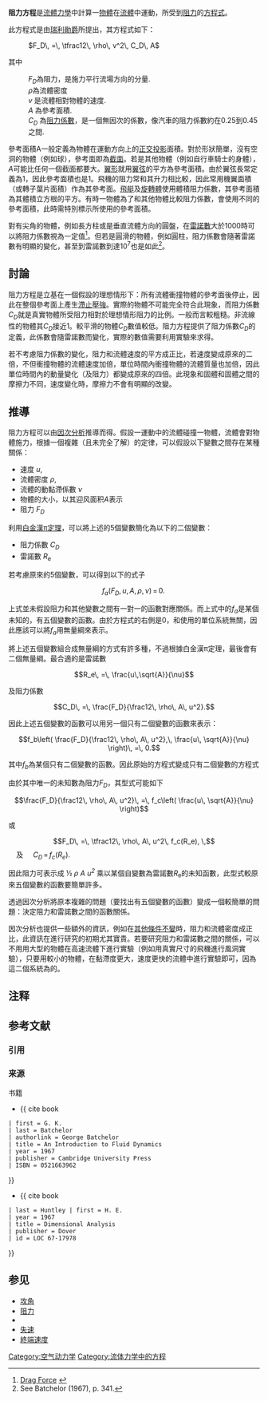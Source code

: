 {{noteTA
|1 = zh-hans:量纲; zh-hant:因次;
}}

'''阻力方程'''是[[流體力學|流體力學]]中計算一[[物體|物體]]在[[流體|流體]]中運動，所受到[[阻力|阻力]]的[[方程式|方程式]]。

此方程式是由[[瑞利勛爵|瑞利勛爵]]所提出，其方程式如下：
: <math>F_D\, =\, \tfrac12\, \rho\, v^2\, C_D\, A</math>

其中
: ''F<sub>D</sub>''為阻力，是施力平行流場方向的分量{{NoteTag|施力垂直流場方向的分量可能有[[升力|升力]]及{{link-en|涡激振动|vortex induced vibration}}.}}.
: ''ρ''為流體密度{{NoteTag|若在[[地球大气层|地球大气层]]中，空氣密度可以用{{link-en|压高公式|barometric formula}}計算. 在0°C，一[[大氣壓|大氣壓]]條件下密度為1.293 kg/m<sup>3</sup>.}}
: ''v'' 是流體相對物體的速度.
: ''A'' 為參考面積.
: ''C<sub>D</sub>'' 為[[阻力係數|阻力係數]]，是一個無因次的係數，像汽車的阻力係數約在0.25到0.45之間.

參考面積A一般定義為物體在運動方向上的[[正交投影|正交投影]]面積。對於形狀簡單，沒有空洞的物體（例如球），參考面即為[[截面_(幾何)|截面]]。若是其他物體（例如自行車騎士的身體），''A''可能比任何一個截面都要大。[[翼形|翼形]]就用[[翼弦|翼弦]]的平方為參考面積。由於翼弦長常定義為1，因此參考面積也是1。飛機的阻力常和其升力相比較，因此常用機翼面積（或轉子葉片面積）作為其參考面。[[飛艇|飛艇]]及[[旋轉體|旋轉體]]使用體積阻力係數，其參考面積為其體積立方根的平方。有時一物體為了和其他物體比較阻力係數，會使用不同的參考面積，此時需特別標示所使用的參考面積。

對有尖角的物體，例如長方柱或是垂直流體方向的圓盤，在[[雷諾數|雷諾數]]大於1000時可以將阻力係數視為一定值<ref>[http://www.ac.wwu.edu/~vawter/PhysicsNet/Topics/Dynamics/Forces/DragForce.html Drag Force] {{webarchive |url = https://web.archive.org/web/20080414225930/http://www.ac.wwu.edu/~vawter/PhysicsNet/Topics/Dynamics/Forces/DragForce.html |date = 2008-04-14 }}</ref>。但若是圓滑的物體，例如圓柱，阻力係數會隨著雷諾數有明顯的變化，甚至到雷諾數到達10<sup>7</sup>也是如此<ref>See Batchelor (1967), p. 341.</ref>。

== 討論 ==
阻力方程是立基在一個假設的理想情形下：所有流體衝撞物體的參考面後停止，因此在整個參考面上產生[[滯止壓強|滯止壓強]]。實際的物體不可能完全符合此現象，而阻力係數''C<sub>D</sub>''就是真實物體所受阻力相對於理想情形阻力的比例。一般而言較粗糙。非流線性的物體其''C<sub>D</sub>''接近1。較平滑的物體''C<sub>D</sub>''數值較低。阻力方程提供了阻力係數''C<sub>D</sub>''的定義，此係數會隨雷諾數而變化，實際的數值需要利用實驗來求得。

若不考慮阻力係數的變化，阻力和流體速度的平方成正比，若速度變成原來的二倍，不但衝撞物體的流體速度加倍，單位時間內衝撞物體的流體質量也加倍，因此單位時間內的動量變化（及阻力）都變成原來的四倍。此現象和固體和固體之間的摩擦力不同，速度變化時，摩擦力不會有明顯的改變。

== 推導 == 
阻力方程可以由[[因次分析|因次分析]]推導而得。假設一運動中的流體碰撞一物體，流體會對物體施力，根據一個複雜（且未完全了解）的定律，可以假設以下變數之間存在某種關係：
* 速度 ''u'', 
* 流體密度 ''ρ'',
* 流體的動黏滯係數 ''ν'' 
* 物體的大小，以其迎风面积''A''表示 
* 阻力 ''F<sub>D</sub>''

利用[[白金漢π定理|白金漢π定理]]，可以將上述的5個變數簡化為以下的二個變數： 
* 阻力係數 ''C<sub>D</sub>''
* 雷諾數 ''R''<sub>e</sub>

若考慮原來的5個變數，可以得到以下的式子
:<math>
  f_a(F_D,\, u,\, A,\, \rho,\, \nu)\, =\, 0. \,
</math>

上式並未假設阻力和其他變數之間有一對一的函數對應關係。而上式中的''f<sub>a</sub>''是某個未知的，有五個變數的函數。由於方程式的右側是0，和使用的單位系統無關，因此應該可以將''f<sub>a</sub>''用無量綱來表示。

將上述五個變數組合成無量綱的方式有許多種，不過根據白金漢π定理，最後會有二個無量綱。最合適的是雷諾數

:<math>
  R_e\, =\, \frac{u\,\sqrt{A}}{\nu}
</math>

及阻力係數

:<math>
  C_D\, =\, \frac{F_D}{\frac12\, \rho\, A\, u^2}.
</math>

因此上述五個變數的函數可以用另一個只有二個變數的函數來表示：

:<math>
  f_b\left( \frac{F_D}{\frac12\, \rho\, A\, u^2},\, \frac{u\, \sqrt{A}}{\nu} \right)\, =\, 0.
</math>

其中''f<sub>b</sub>''為某個只有二個變數的函數。因此原始的方程式變成只有二個變數的方程式

由於其中唯一的未知數為阻力''F<sub>D</sub>''，其型式可能如下

:<math>
  \frac{F_D}{\frac12\, \rho\, A\, u^2}\, =\, f_c\left( \frac{u\, \sqrt{A}}{\nu} \right)
</math>

或
:<math>
  F_D\, =\, \tfrac12\, \rho\, A\, u^2\, f_c(R_e), \,
</math>     及     <math> C_D\, =\, f_c(R_e).</math>

因此阻力可表示成 ½ ''ρ'' ''A'' ''u<sup>2</sup>'' 乘以某個自變數為雷諾數''R''<sub>e</sub>的未知函數，此型式較原來五個變數的函數要簡單許多。  

透過因次分析將原本複雜的問題（要找出有五個變數的函數）變成一個較簡單的問題：決定阻力和雷諾數之間的函數關係。

因次分析也提供一些額外的資訊，例如在[[其他條件不變|其他條件不變]]時，阻力和流體密度成正比，此資訊在進行研究的初期尤其寶貴。若要研究阻力和雷諾數之間的關係，可以不用用大型的物體在高速流體下進行實驗（例如用真實尺寸的飛機進行風洞實驗），只要用較小的物體，在黏滯度更大，速度更快的流體中進行實驗即可，因為這二個系統為{{link-en|相似 (模型)|Similitude (model)|相似}}的。

== 注释 ==
{{NoteFoot}}

== 参考文献 ==
=== 引用 ===
{{Reflist|30em}}

=== 来源 ===
{{refbegin}}
; 书籍
* {{ cite book
 | first = G. K.
 | last = Batchelor
 | authorlink = George Batchelor
 | title = An Introduction to Fluid Dynamics
 | year = 1967
 | publisher = Cambridge University Press
 | ISBN = 0521663962
}} 
* {{ cite book
 | last = Huntley | first = H. E.
 | year = 1967
 | title = Dimensional Analysis
 | publisher = Dover
 | id = LOC 67-17978
}}
{{refend}}

== 参见 ==
{{Portal box|物理}}
* [[攻角|攻角]]
* [[阻力|阻力]]
* {{link-en|莫里森方程|Morison equation}}
* [[失速|失速]]
* [[終端速度|終端速度]]

[[Category:空气动力学|Category:空气动力学]]
[[Category:流体力学中的方程|Category:流体力学中的方程]]
